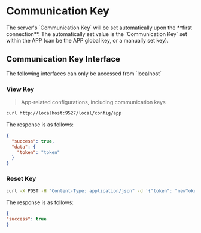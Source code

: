 
# Communication Key


<Callout type="info">
    The server's `Communication Key` will be set automatically upon the **first connection**.
</Callout>

<Callout type="info">
    The automatically set value is the `Communication Key` set within the APP (can be the APP global key, or a manually set key).
</Callout>

## Communication Key Interface
<Callout type="warning">
    The following interfaces can only be accessed from `localhost`
</Callout>

### View Key
> App-related configurations, including communication keys

```bash
curl http://localhost:9527/local/config/app
```
The response is as follows:
```json
{
  "success": true,
  "data": {
    "token": "token"
  }
}
```

### Reset Key
```bash
curl -X POST -H "Content-Type: application/json" -d '{"token": "newToken"}' http://localhost:9527/local/config/app
```
The response is as follows:
```json
{
"success": true
}
```

